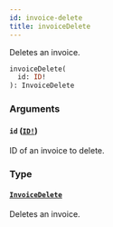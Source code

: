 ```yaml
---
id: invoice-delete
title: invoiceDelete
---
```


Deletes an invoice.

```graphql
invoiceDelete(
  id: ID!
): InvoiceDelete

```

### Arguments

#### `id` ([`ID!`](/developer/api-reference/scalars/id.mdx))

ID of an invoice to delete.

### Type

#### [`InvoiceDelete`](/developer/api-reference/objects/invoice-delete.mdx)

Deletes an invoice.
